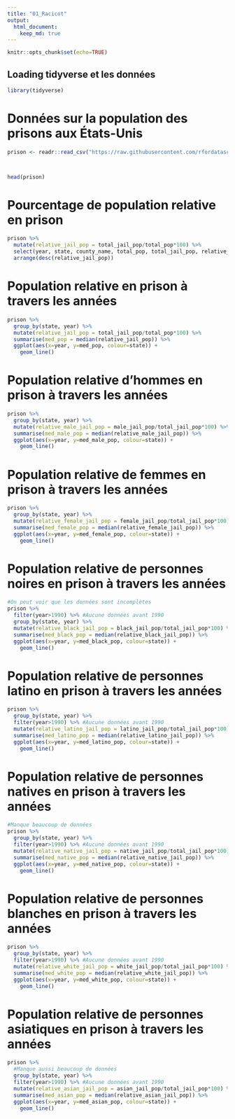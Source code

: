 ```yaml
---
title: "01_Racicot"
output: 
  html_document:
    keep_md: true
---
```


```r
knitr::opts_chunk$set(echo=TRUE)
```

## Loading tidyverse et les données
```r
library(tidyverse)
```
# Données sur la population des prisons aux États-Unis
```r
prison <- readr::read_csv("https://raw.githubusercontent.com/rfordatascience/tidytuesday/master/data/2019/2019-01-22/incarceration_trends.csv")



head(prison)
```

# Pourcentage de population relative en prison
```r
prison %>%
  mutate(relative_jail_pop = total_jail_pop/total_pop*100) %>%
  select(year, state, county_name, total_pop, total_jail_pop, relative_jail_pop) %>%
  arrange(desc(relative_jail_pop))
```
# Population relative en prison à travers les années
```r
prison %>%
  group_by(state, year) %>%
  mutate(relative_jail_pop = total_jail_pop/total_pop*100) %>%
  summarise(med_pop = median(relative_jail_pop)) %>%
  ggplot(aes(x=year, y=med_pop, colour=state)) +
    geom_line()
```
# Population relative d'hommes en prison à travers les années
```r
prison %>%
  group_by(state, year) %>%
  mutate(relative_male_jail_pop = male_jail_pop/total_jail_pop*100) %>%
  summarise(med_male_pop = median(relative_male_jail_pop)) %>%
  ggplot(aes(x=year, y=med_male_pop, colour=state)) +
    geom_line()
```
# Population relative de femmes en prison à travers les années
```r
prison %>%
  group_by(state, year) %>%
  mutate(relative_female_jail_pop = female_jail_pop/total_jail_pop*100) %>%
  summarise(med_female_pop = median(relative_female_jail_pop)) %>%
  ggplot(aes(x=year, y=med_female_pop, colour=state)) +
    geom_line()
```
# Population relative de personnes noires en prison à travers les années
```r
#On peut voir que les données sont incomplètes
prison %>%
  filter(year>1990) %>% #Aucune données avant 1990
  group_by(state, year) %>%
  mutate(relative_black_jail_pop = black_jail_pop/total_jail_pop*100) %>%
  summarise(med_black_pop = median(relative_black_jail_pop)) %>%
  ggplot(aes(x=year, y=med_black_pop, colour=state)) +
    geom_line()
```
# Population relative de personnes latino en prison à travers les années
```r
prison %>%
  group_by(state, year) %>%
  filter(year>1990) %>% #Aucune données avant 1990
  mutate(relative_latino_jail_pop = latino_jail_pop/total_jail_pop*100) %>%
  summarise(med_latino_pop = median(relative_latino_jail_pop)) %>%
  ggplot(aes(x=year, y=med_latino_pop, colour=state)) +
    geom_line()
```
# Population relative de personnes natives en prison à travers les années
```r
#Manque beaucoup de données
prison %>%
  group_by(state, year) %>%
  filter(year>1990) %>% #Aucune données avant 1990
  mutate(relative_native_jail_pop = native_jail_pop/total_jail_pop*100) %>%
  summarise(med_native_pop = median(relative_native_jail_pop)) %>%
  ggplot(aes(x=year, y=med_native_pop, colour=state)) +
    geom_line()
```
# Population relative de personnes blanches en prison à travers les années
```r
prison %>%
  group_by(state, year) %>%
  filter(year>1990) %>% #Aucune données avant 1990
  mutate(relative_white_jail_pop = white_jail_pop/total_jail_pop*100) %>%
  summarise(med_white_pop = median(relative_white_jail_pop)) %>%
  ggplot(aes(x=year, y=med_white_pop, colour=state)) +
    geom_line()
```
# Population relative de personnes asiatiques en prison à travers les années
```r
prison %>%
  #Manque aussi beaucoup de données
  group_by(state, year) %>%
  filter(year>1990) %>% #Aucune données avant 1990
  mutate(relative_asian_jail_pop = asian_jail_pop/total_jail_pop*100) %>%
  summarise(med_asian_pop = median(relative_asian_jail_pop)) %>%
  ggplot(aes(x=year, y=med_asian_pop, colour=state)) +
    geom_line()
```

